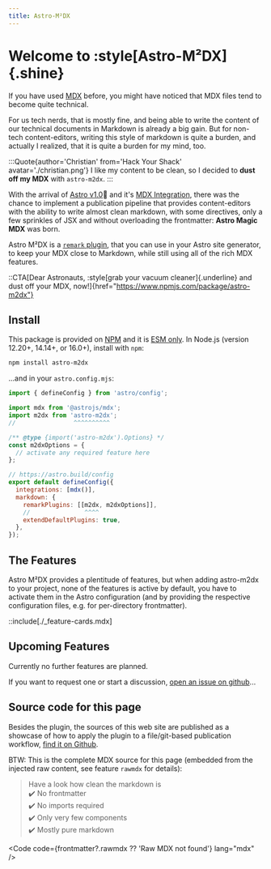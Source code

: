 ```yaml
---
title: Astro-M²DX
---
```


# Welcome to :style[Astro-M²DX]{.shine}

If you have used [MDX](https://mdxjs.com) before, you might have noticed that MDX files tend to become quite technical.

For us tech nerds, that is mostly fine, and being able to write the content of our technical documents in Markdown is already a big gain. But for non-tech content-editors, writing this style of markdown is quite a burden, and actually I realized, that it is quite a burden for my mind, too.

:::Quote{author='Christian' from='Hack Your Shack' avatar='./christian.png'}
I like my content to be clean, so I decided to **dust off my MDX** with `astro-m2dx`.
:::

With the arrival of [Astro v1.0](https://astro.build)🚀 and it's [MDX Integration](https://docs.astro.build/en/guides/integrations-guide/mdx/), there was the chance to implement a publication pipeline that provides content-editors with the ability to write almost clean markdown, with some directives, only a few sprinkles of JSX and without overloading the frontmatter: **Astro Magic MDX** was born.

Astro M²DX is a [`remark` plugin](https://remark.js.org/), that you can use in your Astro site generator, to keep your MDX close to Markdown, while still using all of the rich MDX features.

::CTA[Dear Astronauts, :style[grab your vacuum cleaner]{.underline} and dust off your MDX, now!]{href="https://www.npmjs.com/package/astro-m2dx"}

## Install

This package is provided on [NPM](https://www.npmjs.com/package/astro-m2dx) and it is [ESM only](https://gist.github.com/sindresorhus/a39789f98801d908bbc7ff3ecc99d99c).
In Node.js (version 12.20+, 14.14+, or 16.0+), install with `npm`:

```sh
npm install astro-m2dx
```

...and in your `astro.config.mjs`:

```js
import { defineConfig } from 'astro/config';

import mdx from '@astrojs/mdx';
import m2dx from 'astro-m2dx';
//                ^^^^^^^^^^

/** @type {import('astro-m2dx').Options} */
const m2dxOptions = {
  // activate any required feature here
};

// https://astro.build/config
export default defineConfig({
  integrations: [mdx()],
  markdown: {
    remarkPlugins: [[m2dx, m2dxOptions]],
    //               ^^^^
    extendDefaultPlugins: true,
  },
});
```

## The Features

Astro M²DX provides a plentitude of features, but when adding astro-m2dx to your project, none of the features is active by default, you have to activate them in the Astro configuration (and by providing the respective configuration files, e.g. for per-directory frontmatter).

::include[./_feature-cards.mdx]

## Upcoming Features

Currently no further features are planned.

If you want to request one or start a discussion, [open an issue on github](https://github.com/christian-hackyourshack/npm/issues/new/choose)...

## Source code for this page

Besides the plugin, the sources of this web site are published as a showcase of how to apply the plugin to a file/git-based publication workflow, [find it on Github](https://github.com/christian-hackyourshack/npm/tree/main/apps/astro-m2dx).

BTW: This is the complete MDX source for this page (embedded from the injected raw content, see feature `rawmdx` for details):

> Have a look how clean the markdown is  
> ✔️ No frontmatter  
> ✔️ No imports required  
> ✔️ Only very few components  
> ✔️ Mostly pure markdown

<Code code={frontmatter?.rawmdx ?? 'Raw MDX not found'} lang="mdx" />
